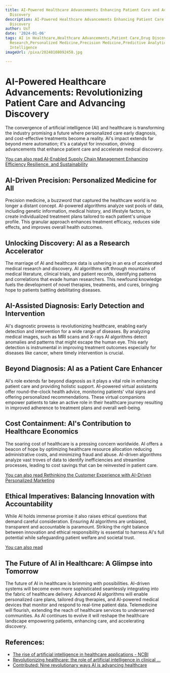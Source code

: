 ```yaml
---
title: AI-Powered Healthcare Advancements Enhancing Patient Care and Accelerating
  Discovery
description: AI-Powered Healthcare Advancements Enhancing Patient Care and Accelerating
  Discovery
author: Usf
date: '2024-01-06'
tags: AI in Healthcare,Healthcare Advancements,Patient Care,Drug Discovery,Medical
  Research,Personalized Medicine,Precision Medicine,Predictive Analytics,Machine Learning,Artificial
  Intelligence
imageUrl: /pixa/20240108092458.jpg

---
```

# AI-Powered Healthcare Advancements: Revolutionizing Patient Care and Advancing Discovery

The  convergence of artificial intelligence (AI) and healthcare is transforming the industry promising a future  where personalized care early diagnosis, and  cost-effective treatments  become a reality. AI's impact extends  far  beyond mere automation; it's a catalyst for innovation,  driving advancements  that enhance patient care and accelerate medical discovery.

[You can also read AI-Enabled Supply Chain Management Enhancing Efficiency Resilience, and Sustainability](AI-Enabled%20Supply%20Chain%20Management%20Enhancing%20Efficiency%2C%20Resilience%2C%20and%20Sustainability)


## AI-Driven Precision: Personalized Medicine for All

Precision medicine, a buzzword that captured the healthcare world is no longer a distant  concept. AI-powered algorithms analyze  vast pools of  data, including genetic information, medical history,  and lifestyle factors, to  create individualized treatment plans tailored to each patient's unique profile. This granular approach enhances treatment  efficacy, reduces side effects, and improves overall  health outcomes.

## Unlocking Discovery: AI as a Research Accelerator

The marriage of AI and healthcare data is ushering in an era  of accelerated medical  research and discovery.  AI algorithms sift through mountains of medical literature, clinical trials, and patient records, identifying patterns and correlations that evade  human  researchers. This newfound knowledge fuels  the development of novel therapies, treatments, and cures, bringing hope to patients battling debilitating diseases.

## AI-Assisted  Diagnosis: Early Detection and Intervention

AI's diagnostic prowess is revolutionizing healthcare, enabling early detection and intervention for a  wide range of diseases. By analyzing medical images, such as MRI scans and X-rays AI algorithms  detect anomalies and patterns that might escape the human eye. This early detection is instrumental in improving treatment outcomes especially for  diseases like  cancer, where  timely intervention is crucial.

## Beyond Diagnosis: AI as a Patient Care Enhancer

AI's  role extends far beyond diagnosis as it  plays a vital role in  enhancing patient care and providing holistic support. AI-powered virtual assistants offer round-the-clock  health  advice, monitoring patients' vital signs and offering personalized recommendations.  These virtual companions empower patients to take an active  role in their healthcare journey resulting in improved adherence to treatment plans and overall well-being.

## Cost Containment:  AI's Contribution to  Healthcare Economics

The soaring cost of healthcare is a pressing concern worldwide. AI  offers a beacon of hope by  optimizing healthcare resource  allocation reducing administrative costs, and minimizing  fraud and abuse. AI-driven algorithms analyze vast troves of data to identify  inefficiencies and streamline processes, leading to cost savings that can be reinvested in patient care.

[You can also read Rethinking the Customer Experience with AI-Driven Personalized Marketing](Rethinking%20the%20Customer%20Experience%20with%20AI-Driven%20Personalized%20Marketing)


## Ethical  Imperatives: Balancing Innovation with Accountability

While AI holds immense promise it also raises ethical questions  that demand careful consideration. Ensuring AI algorithms are unbiased, transparent and accountable is paramount. Striking  the right balance between innovation and ethical responsibility is essential to harness AI's full potential while safeguarding patient welfare and societal trust.

[You can also read ]()


## The Future of  AI in Healthcare: A Glimpse into Tomorrow

The future of AI in healthcare is brimming with possibilities. AI-driven systems will become even more sophisticated seamlessly integrating into the fabric of healthcare delivery. Advanced AI  algorithms will enable personalized care plans, tailored drug therapies, and  AI-powered medical devices that monitor and respond to  real-time patient data.  Telemedicine will flourish, extending  the reach of  healthcare services to underserved communities. As  AI continues to evolve it will  reshape the healthcare landscape empowering patients, enhancing care, and accelerating discovery.

## References:
- [The rise of artificial intelligence in healthcare applications - NCBI](https://www.ncbi.nlm.nih.gov/pmc/articles/PMC7325854/)
- [Revolutionizing healthcare: the role of artificial intelligence in clinical ...](https://www.ncbi.nlm.nih.gov/pmc/articles/PMC10517477/)
- [Contributed: Nine revolutionary ways AI is advancing healthcare](https://www.mobihealthnews.com/news/contributed-nine-revolutionary-ways-ai-advancing-healthcare)
